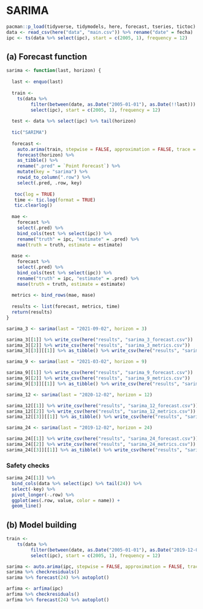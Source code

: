 # SARIMA

```r
pacman::p_load(tidyverse, tidymodels, here, forecast, tseries, tictoc)
data <- read_csv(here("data", "main.csv")) %>% rename("date" = fecha)
ipc <- ts(data %>% select(ipc), start = c(2005, 1), frequency = 12)
```

## (a) Forecast function

```r
sarima <- function(last, horizon) {
  
  last <- enquo(last)
  
  train <- 
    ts(data %>% 
         filter(between(date, as.Date("2005-01-01"), as.Date(!!last))) %>% 
         select(ipc), start = c(2005, 1), frequency = 12)
  
  test <- data %>% select(ipc) %>% tail(horizon)
  
  tic("SARIMA")
  
  forecast <- 
    auto.arima(train, stepwise = FALSE, approximation = FALSE, trace = TRUE) %>% 
    forecast(horizon) %>% 
    as_tibble() %>% 
    rename(".pred" = `Point Forecast`) %>% 
    mutate(key = "sarima") %>% 
    rowid_to_column(".row") %>% 
    select(.pred, .row, key)
  
   toc(log = TRUE)
   time <- tic.log(format = TRUE)
   tic.clearlog()
  
  mae <-
    forecast %>% 
    select(.pred) %>% 
    bind_cols(test %>% select(ipc)) %>% 
    rename("truth" = ipc, "estimate" = .pred) %>% 
    mae(truth = truth, estimate = estimate)
  
  mase <-
    forecast %>% 
    select(.pred) %>% 
    bind_cols(test %>% select(ipc)) %>% 
    rename("truth" = ipc, "estimate" = .pred) %>% 
    mase(truth = truth, estimate = estimate)
  
  metrics <- bind_rows(mae, mase)
  
  results <- list(forecast, metrics, time)
  return(results)
}
```

```r
sarima_3 <- sarima(last = "2021-09-02", horizon = 3)

sarima_3[[1]] %>% write_csv(here("results", "sarima_3_forecast.csv"))
sarima_3[[2]] %>% write_csv(here("results", "sarima_3_metrics.csv"))
sarima_3[[3]][[1]] %>% as_tibble() %>% write_csv(here("results", "sarima_3_time.csv"))
```

```r
sarima_9 <- sarima(last = "2021-03-02", horizon = 9)

sarima_9[[1]] %>% write_csv(here("results", "sarima_9_forecast.csv"))
sarima_9[[2]] %>% write_csv(here("results", "sarima_9_metrics.csv"))
sarima_9[[3]][[1]] %>% as_tibble() %>% write_csv(here("results", "sarima_9_time.csv"))
```

```r
sarima_12 <- sarima(last = "2020-12-02", horizon = 12)

sarima_12[[1]] %>% write_csv(here("results", "sarima_12_forecast.csv"))
sarima_12[[2]] %>% write_csv(here("results", "sarima_12_metrics.csv"))
sarima_12[[3]][[1]] %>% as_tibble() %>% write_csv(here("results", "sarima_12_time.csv"))
```

```r
sarima_24 <- sarima(last = "2019-12-02", horizon = 24)

sarima_24[[1]] %>% write_csv(here("results", "sarima_24_forecast.csv"))
sarima_24[[2]] %>% write_csv(here("results", "sarima_24_metrics.csv"))
sarima_24[[3]][[1]] %>% as_tibble() %>% write_csv(here("results", "sarima_24_time.csv"))
```

### Safety checks

```r
sarima_24[[1]] %>% 
  bind_cols(data %>% select(ipc) %>% tail(24)) %>% 
  select(-key) %>% 
  pivot_longer(-.row) %>% 
  ggplot(aes(.row, value, color = name)) +
  geom_line()
```

## (b) Model building

```r
train <- 
    ts(data %>% 
         filter(between(date, as.Date("2005-01-01"), as.Date("2019-12-02"))) %>% 
         select(ipc), start = c(2005, 1), frequency = 12)
```

```r
sarima <- auto.arima(ipc, stepwise = FALSE, approximation = FALSE, trace = TRUE)
sarima %>% checkresiduals()
sarima %>% forecast(24) %>% autoplot()
```

```r
arfima <- arfima(ipc)
arfima %>% checkresiduals()
arfima %>% forecast(24) %>% autoplot()
```
